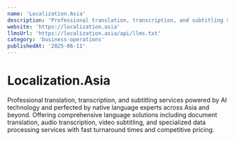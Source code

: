 ```yaml
---
name: 'Localization.Asia'
description: 'Professional translation, transcription, and subtitling services, perfected by native language experts across Asia and beyond.'
website: 'https://localization.asia'
llmsUrl: 'https://localization.asia/api/llms.txt'
category: 'business-operations'
publishedAt: '2025-06-11'
---
```


# Localization.Asia

Professional translation, transcription, and subtitling services powered by AI technology and perfected by native language experts across Asia and beyond.
Offering comprehensive language solutions including document translation, audio transcription, video subtitling, and specialized data processing services with fast turnaround times and competitive pricing.
